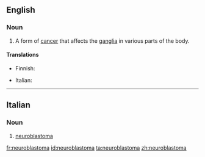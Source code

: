 ==English==

===Noun===
{{wikipedia}}
{{en-noun|pl2=neuroblastomata}}

# {{context|oncology|lang=en}} A form of [[cancer]] that affects the [[ganglia]] in various parts of the body.

====Translations====
{{trans-top|form of cancer}}
* Finnish: {{t-|fi|neuroblastooma}}
{{trans-mid}}
* Italian: {{t-|it|neuroblastoma|m}}
{{trans-bottom}}

----

==Italian==
{{wikipedia|lang=it}}

===Noun===
{{it-noun||m||neuroblastomi}}

# {{context|oncology|lang=it}} [[#English|neuroblastoma]]

[[fr:neuroblastoma]]
[[id:neuroblastoma]]
[[ta:neuroblastoma]]
[[zh:neuroblastoma]]